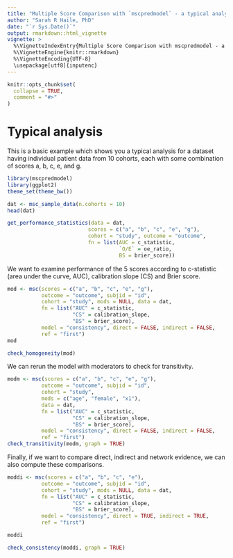 ```yaml
---
title: "Multiple Score Comparison with `mscpredmodel` - a typical analysis workflow"
author: "Sarah R Haile, PhD"
date: "`r Sys.Date()`"
output: rmarkdown::html_vignette
vignette: >
  %\VignetteIndexEntry{Multiple Score Comparison with mscpredmodel - a typical analysis workflow}
  %\VignetteEngine{knitr::rmarkdown}
  %\VignetteEncoding{UTF-8}
  \usepackage[utf8]{inputenc}
---
```


```r
knitr::opts_chunk$set(
  collapse = TRUE,
  comment = "#>"
)
```

# Typical analysis

This is a basic example which shows you a typical analysis for a dataset having individual patient data from 10 cohorts, each with some combination of scores a, b, c, e, and g. 


```r
library(mscpredmodel)
library(ggplot2)
theme_set(theme_bw())

dat <- msc_sample_data(n.cohorts = 10)
head(dat)

get_performance_statistics(data = dat, 
                          scores = c("a", "b", "c", "e", "g"), 
                          cohort = "study", outcome = "outcome", 
                          fn = list(AUC = c_statistic, 
                                    `O/E` = oe_ratio,
                                    BS = brier_score))

```

We want to examine performance of the 5 scores according to c-statistic (area under the curve, AUC), calibration slope (CS) and Brier score. 

```r
mod <- msc(scores = c("a", "b", "c", "e", "g"),
           outcome = "outcome", subjid = "id",
           cohort = "study", mods = NULL, data = dat,
           fn = list("AUC" = c_statistic,
                     "CS" = calibration_slope,
                     "BS" = brier_score),
           model = "consistency", direct = FALSE, indirect = FALSE,
           ref = "first")
mod

check_homogeneity(mod)
```

We can rerun the model with moderators to check for transitivity.

```r
modm <- msc(scores = c("a", "b", "c", "e", "g"),
           outcome = "outcome", subjid = "id",
           cohort = "study", 
           mods = c("age", "female", "x1"), 
           data = dat,
           fn = list("AUC" = c_statistic,
                     "CS" = calibration_slope,
                     "BS" = brier_score),
           model = "consistency", direct = FALSE, indirect = FALSE,
           ref = "first")
check_transitivity(modm, graph = TRUE)
```

Finally, if we want to compare direct, indirect and network evidence, we can also compute these comparisons.

```r
moddi <- msc(scores = c("a", "b", "c", "e"),
           outcome = "outcome", subjid = "id",
           cohort = "study", mods = NULL, data = dat,
           fn = list("AUC" = c_statistic,
                     "CS" = calibration_slope,
                     "BS" = brier_score),
           model = "consistency", direct = TRUE, indirect = TRUE,
           ref = "first")

moddi

check_consistency(moddi, graph = TRUE)
```


